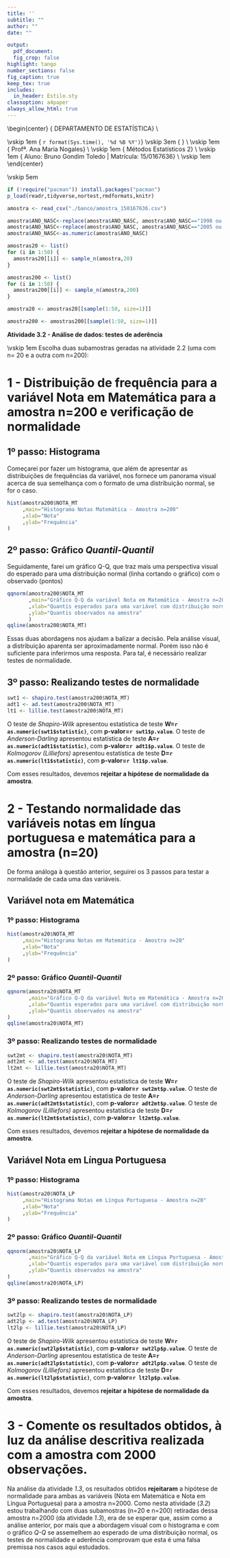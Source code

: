 ```yaml
---
title: ''
subtitle: ""
author: ""
date: ""

output:
  pdf_document:
  fig_crop: false
highlight: tango
number_sections: false
fig_caption: true
keep_tex: true
includes:
  in_header: Estilo.sty
classoption: a4paper
always_allow_html: true
---
```

  
  
\begin{center}
{\Large
  DEPARTAMENTO DE ESTATÍSTICA} \\
\vspace{0.5cm}
\begin{figure}[!t]
\centering
\includegraphics[width=9cm, keepaspectratio]{logo-UnB.eps}
\end{figure}
\vskip 1em
{\large
  `r format(Sys.time(), '%d %B %Y')`}
\vskip 3em
{\LARGE
  \textbf{Atividade 3.2}} \\
\vskip 1em
{\Large
  Profª. Ana Maria Nogales} \\
\vskip 1em
{\Large
  Métodos Estatísticos 2} \\
\vskip 1em
{\Large
  Aluno: Bruno Gondim Toledo | Matrícula: 15/0167636} \\
\vskip 1em
\end{center}

\vskip 5em

```r

if (!require("pacman")) install.packages("pacman")
p_load(readr,tidyverse,nortest,rmdformats,knitr)

```

```r

amostra <- read_csv("./banco/amostra_150167636.csv")

amostra$ANO_NASC<-replace(amostra$ANO_NASC, amostra$ANO_NASC=="1998 ou antes",1999) 
amostra$ANO_NASC<-replace(amostra$ANO_NASC, amostra$ANO_NASC=="2005 ou depois",2004)
amostra$ANO_NASC<-as.numeric(amostra$ANO_NASC)

amostras20 <- list()
for (i in 1:50) {
  amostras20[[i]] <- sample_n(amostra,20)
}

amostras200 <- list()
for (i in 1:50) {
  amostras200[[i]] <- sample_n(amostra,200)
}

amostra20 <- amostras20[[sample(1:50, size=1)]]

amostra200 <- amostras200[[sample(1:50, size=1)]]

```

\center
**Atividade 3.2 - Análise de dados: testes de aderência**
\raggedright
\vskip 1em
Escolha duas subamostras geradas na atividade 2.2 (uma com n= 20 e a outra com n=200):

\begin{enumerate}
\item \textbf{Para a amostra com n=200, construa uma distribuição de frequências para uma das variáveis nota em língua portuguesa ou em matemática (como na Atividade 1.3; escolher uma das variáveis) e verifique se os dados podem ser descritos pela distribuição Normal.}.
\item \textbf{Teste normalidade das variáveis notas em língua portuguesa e matemática para a amostra (n=20). Apresente os testes de Shapiro-Wilk, Anderson-Darling e Kolmogorov (Lilliefors). }.
\item \textbf{Comente os resultados obtidos, à luz da análise descritiva realizada com a amostra com 2000 observações (Atividade 1.3).}
\end{enumerate}

\newpage

# 1 - Distribuição de frequência para a variável Nota em Matemática para a amostra n=200 e verificação de normalidade

## 1º passo: Histograma

Começarei por fazer um histograma, que além de apresentar as distribuições de frequências da variável, nos fornece um panorama visual acerca de sua semelhança com o formato de uma distribuição normal, se for o caso.

```r

hist(amostra200$NOTA_MT
     ,main="Histograma Notas Matemática - Amostra n=200"
     ,xlab="Nota"
     ,ylab="Frequência"
)

```

\newpage

## 2º passo: Gráfico *Quantil-Quantil*

Seguidamente, farei um gráfico Q-Q, que traz mais uma perspectiva visual do esperado para uma distribuição normal (linha cortando o gráfico) com o observado (pontos)

```r

qqnorm(amostra200$NOTA_MT
       ,main="Gráfico Q-Q da variável Nota em Matemática - Amostra n=200"
       ,xlab="Quantis esperados para uma variável com distribuição normal"
       ,ylab="Quantis observados na amostra"
       )
qqline(amostra200$NOTA_MT)

```

Essas duas abordagens nos ajudam a balizar a decisão. Pela análise visual, a distribuição aparenta ser aproximadamente normal. Porém isso não é suficiente para inferirmos uma resposta. Para tal, é necessário realizar testes de normalidade.

## 3º passo: Realizando testes de normalidade

```r

swt1 <- shapiro.test(amostra200$NOTA_MT)
adt1 <- ad.test(amostra200$NOTA_MT)
lt1 <- lillie.test(amostra200$NOTA_MT)

```

O teste de *Shapiro-Wilk* apresentou estatística de teste **W=`r as.numeric(swt1$statistic)`**, com **p-valor=`r swt1$p.value`**.
O teste de *Anderson-Darling* apresentou estatística de teste **A=`r as.numeric(adt1$statistic)`**, com **p-valor=`r adt1$p.value`**.
O teste de *Kolmogorov (Lilliefors)* apresentou estatística de teste **D=`r as.numeric(lt1$statistic)`**, com **p-valor=`r lt1$p.value`**.

Com esses resultados, devemos **rejeitar a hipótese de normalidade da amostra**.


\newpage

# 2 - Testando normalidade das variáveis notas em língua portuguesa e matemática para a amostra (n=20)

De forma análoga à questão anterior, seguirei os 3 passos para testar a normalidade de cada uma das variáveis.

## Variável nota em Matemática

### 1º passo: Histograma

```r

hist(amostra20$NOTA_MT
     ,main="Histograma Notas em Matemática - Amostra n=20"
     ,xlab="Nota"
     ,ylab="Frequência"
)

```

### 2º passo: Gráfico *Quantil-Quantil*

```r

qqnorm(amostra20$NOTA_MT
       ,main="Gráfico Q-Q da variável Nota em Matemática - Amostra n=200"
       ,xlab="Quantis esperados para uma variável com distribuição normal"
       ,ylab="Quantis observados na amostra"
)
qqline(amostra20$NOTA_MT)

```

### 3º passo: Realizando testes de normalidade

```r

swt2mt <- shapiro.test(amostra20$NOTA_MT)
adt2mt <- ad.test(amostra20$NOTA_MT)
lt2mt <- lillie.test(amostra20$NOTA_MT)

```

O teste de *Shapiro-Wilk* apresentou estatística de teste **W=`r as.numeric(swt2mt$statistic)`**, com **p-valor=`r swt2mt$p.value`**.
O teste de *Anderson-Darling* apresentou estatística de teste **A=`r as.numeric(adt2mt$statistic)`**, com **p-valor=`r adt2mt$p.value`**.
O teste de *Kolmogorov (Lilliefors)* apresentou estatística de teste **D=`r as.numeric(lt2mt$statistic)`**, com **p-valor=`r lt2mt$p.value`**.

Com esses resultados, devemos **rejeitar a hipótese de normalidade da amostra**.

## Variável Nota em Língua Portuguesa

### 1º passo: Histograma

```r

hist(amostra20$NOTA_LP
     ,main="Histograma Notas em Língua Portuguesa - Amostra n=20"
     ,xlab="Nota"
     ,ylab="Frequência"
)

```

### 2º passo: Gráfico *Quantil-Quantil*

```r

qqnorm(amostra20$NOTA_LP
       ,main="Gráfico Q-Q da variável Nota em Língua Portuguesa - Amostra n=200"
       ,xlab="Quantis esperados para uma variável com distribuição normal"
       ,ylab="Quantis observados na amostra"
)
qqline(amostra20$NOTA_LP)

```

### 3º passo: Realizando testes de normalidade

```r

swt2lp <- shapiro.test(amostra20$NOTA_LP)
adt2lp <- ad.test(amostra20$NOTA_LP)
lt2lp <- lillie.test(amostra20$NOTA_LP)

```

O teste de *Shapiro-Wilk* apresentou estatística de teste **W=`r as.numeric(swt2lp$statistic)`**, com **p-valor=`r swt2lp$p.value`**.
O teste de *Anderson-Darling* apresentou estatística de teste **A=`r as.numeric(adt2lp$statistic)`**, com **p-valor=`r adt2lp$p.value`**.
O teste de *Kolmogorov (Lilliefors)* apresentou estatística de teste **D=`r as.numeric(lt2lp$statistic)`**, com **p-valor=`r lt2lp$p.value`**.

Com esses resultados, devemos **rejeitar a hipótese de normalidade da amostra**.

\newpage

# 3 - Comente os resultados obtidos, à luz da análise descritiva realizada com a amostra com 2000 observações.

Na análise da atividade *1.3*, os resultados obtidos **rejeitaram** a hipótese de normalidade para ambas as variáveis (Nota em Matemática e Nota em Língua Portuguesa) para a amostra n=2000. Como nesta atividade (*3.2*) estou trabalhando com duas subamostras (n=20 e n=200) retiradas dessa amostra n=2000 (da atividade *1.3*), era de se esperar que, assim como a análise anterior, por mais que a abordagem visual com o histograma e com o gráfico *Q-Q* se assemelhem ao esperado de uma distribuição normal, os testes de normalidade e aderência comprovam que esta é uma falsa premissa nos casos aqui estudados.
